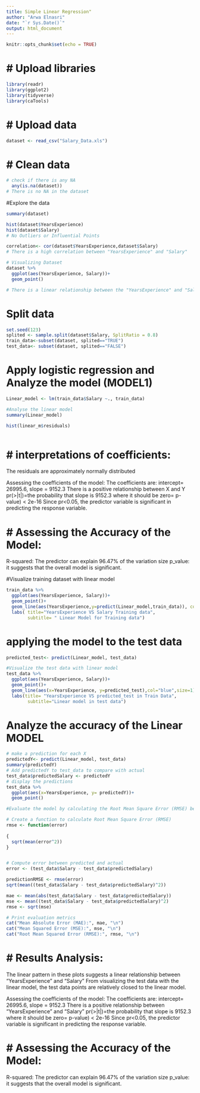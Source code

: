 ---
title: Simple Linear Regression"
author: "Arwa Elnasri"
date: "`r Sys.Date()`"
output: html_document
---

```{r setup, include=FALSE}
knitr::opts_chunk$set(echo = TRUE)
```
 
# # Upload libraries
```{r}
library(readr)
library(ggplot2)
library(tidyverse)
library(caTools)


```

# # Upload data
```{r}

dataset <- read_csv("Salary_Data.xls")


```
# # Clean data
```{r}
# check if there is any NA
  any(is.na(dataset))
# There is no NA in the dataset

```


#Explore the data
```{r}
summary(dataset)

hist(dataset$YearsExperience)
hist(dataset$Salary)
# No Outliers or Influential Points

correlation<- cor(dataset$YearsExperience,dataset$Salary)
# There is a high correlation between "YearsExperience" and "Salary"

# Visualizing Dataset
dataset %>%
  ggplot(aes(YearsExperience, Salary))+
  geom_point()

# There is a linear relationship between the "YearsExperience" and "Salary".

```


# Split data
```{r}
set.seed(123)
splited <- sample.split(dataset$Salary, SplitRatio = 0.8)
train_data<-subset(dataset, splited=="TRUE")
test_data<- subset(dataset, splited=="FALSE")  


```

# Apply logistic regression and Analyze the model (MODEL1)
```{r}
Linear_model <- lm(train_data$Salary ~., train_data)

#Analyse the linear model
summary(Linear_model)

hist(linear_m$residuals)



```
# # interpretations of coefficients:
The residuals are approximately normally distributed

Assessing the coefficients of the model:
The coefficients are: intercept= 26995.6, slope =  9152.3
There is a positive relationship between X and Y
pr(>|t|)=the probability that slope is 9152.3 where it should be zero= p-value) < 2e-16 
Since pr<0.05, the predictor variable is significant in predicting the response variable.

# # Assessing the Accuracy of the Model:
R-squared: The predictor can explain 96.47% of the variation size
p_value: it suggests that the overall model is significant.


#Visualize training dataset with linear model
``` {r}
train_data %>%
  ggplot(aes(YearsExperience, Salary))+
  geom_point()+
  geom_line(aes(YearsExperience,y=predict(Linear_model,train_data)), col="red", size=1)+
  labs( title="YearsExperience VS Salary Training data", 
        subtitle= " Linear Model for Training data")

```
# applying the model to the test data
``` {r}
predicted_test<- predict(Linear_model, test_data)

#Visualize the test data with linear model
test_data %>% 
  ggplot(aes(YearsExperience, Salary))+
  geom_point()+
  geom_line(aes(x=YearsExperience, y=predicted_test),col="blue",size=1)+
  labs(title= "YearsExperience VS predicted_test in Train Data",
        subtitle="Linear model in test data")
```

# Analyze the accuracy of the Linear MODEL
```{r}

# make a prediction for each X
predictedY<- predict(Linear_model, test_data)
summary(predictedY)
# Add predictedY to test_data to compare with actual
test_data$predictedSalary <- predictedY
# display the predictions
test_data %>%
  ggplot(aes(x=YearsExperience, y= predictedY))+
  geom_point()

#Evaluate the model by calculating the Root Mean Square Error (RMSE) between the predicted and actual to evaluate the model.

# Create a function to calculate Root Mean Square Error (RMSE)
rmse <- function(error)
  
{
  sqrt(mean(error^2))
}


# Compute error between predicted and actual
error <- (test_data$Salary - test_data$predictedSalary)  

predictionRMSE <- rmse(error)
sqrt(mean((test_data$Salary - test_data$predictedSalary)^2))

mae <- mean(abs(test_data$Salary - test_data$predictedSalary))
mse <- mean((test_data$Salary - test_data$predictedSalary)^2)
rmse <- sqrt(mse)

# Print evaluation metrics
cat("Mean Absolute Error (MAE):", mae, "\n")
cat("Mean Squared Error (MSE):", mse, "\n")
cat("Root Mean Squared Error (RMSE):", rmse, "\n")

```




# # Results Analysis:
The linear pattern in these plots suggests a linear relationship between "YearsExperience" and "Salary"
From visualizing the test data with the linear model, the test data points are relatively closed to the linear model.

Assessing the coefficients of the model:
The coefficients are: intercept= 26995.6, slope =  9152.3
There is a positive relationship between "YearsExperience" and "Salary"
pr(>|t|)=the probability that slope is 9152.3 where it should be zero= p-value) < 2e-16 
Since pr<0.05, the predictor variable is significant in predicting the response variable.

# # Assessing the Accuracy of the Model:
R-squared: The predictor can explain 96.47% of the variation size
p_value: it suggests that the overall model is significant.
